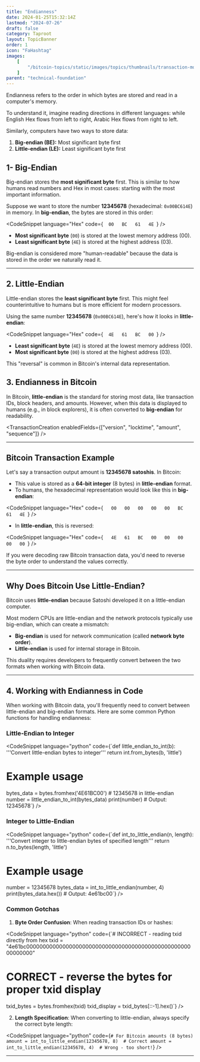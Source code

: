 ```yaml
---
title: "Endianness"
date: 2024-01-25T15:32:14Z
lastmod: "2024-07-26"
draft: false
category: Taproot
layout: TopicBanner
order: 1
icon: "FaHashtag"
images:
    [
        "/bitcoin-topics/static/images/topics/thumbnails/transaction-module/endianness.png"
    ]
parent: "technical-foundation"
---
```


Endianness refers to the order in which bytes are stored and read in a computer's memory.  

To understand it, imagine reading directions in different languages: while English Hex flows from left to right, Arabic Hex flows from right to left.

Similarly, computers have two ways to store data:
1. **Big-endian (BE):** Most significant byte first
2. **Little-endian (LE):** Least significant byte first

<div className="dark:hidden w-full rounded-xl overflow-hidden">
    <SvgDisplay
        src="/bitcoin-topics/static/images/topics/transactions/technical-foundation/communication-endianness.svg"
        width="100%"
        height="auto"
    />
</div>
<div className="hidden dark:block w-full rounded-xl overflow-hidden">
    <SvgDisplay
        src="/bitcoin-topics/static/images/topics/transactions/technical-foundation/communication-endianness.svg"
        width="100%"
        height="auto"
    />
</div>

##  1- Big-Endian

Big-endian stores the **most significant byte** first. This is similar to how humans read numbers and Hex in most cases: starting with the most important information.

Suppose we want to store the number **12345678** (hexadecimal: `0x00BC614E`) in memory. In **big-endian**, the bytes are stored in this order:

<CodeSnippet
    language="Hex"
    code={`   00   BC   61   4E  `}
/>

<div className="dark:hidden w-full rounded-xl overflow-hidden">
    <SvgDisplay
        src="/bitcoin-topics/static/images/topics/transactions/technical-foundation/bigendian.jpg"
        width="100%"
        height="auto"
    />
</div>
<div className="hidden dark:block w-full rounded-xl overflow-hidden">
    <SvgDisplay
        src="/bitcoin-topics/static/images/topics/transactions/technical-foundation/bigendian.jpg"
        width="100%"
        height="auto"
    />
</div>


- **Most significant byte** (`00`) is stored at the lowest memory address (00).
- **Least significant byte** (`4E`) is stored at the highest address (03).

Big-endian is considered more "human-readable" because the data is stored in the order we naturally read it.


---

## 2. Little-Endian

Little-endian stores the **least significant byte** first. This might feel counterintuitive to humans but is more efficient for modern processors.

Using the same number **12345678** (`0x00BC614E`), here's how it looks in **little-endian**:

<CodeSnippet
    language="Hex"
    code={`   4E   61   BC   00  `}
/>

<div className="dark:hidden w-full rounded-xl overflow-hidden">
    <SvgDisplay
        src="/bitcoin-topics/static/images/topics/transactions/technical-foundation/littleendian.png"
        width="100%"
        height="auto"
    />
</div>
<div className="hidden dark:block w-full rounded-xl overflow-hidden">
    <SvgDisplay
        src="/bitcoin-topics/static/images/topics/transactions/technical-foundation/littleendian.png"
        width="100%"
        height="auto"
    />
</div>


- **Least significant byte** (`4E`) is stored at the lowest memory address (00).
- **Most significant byte** (`00`) is stored at the highest address (03).

This "reversal" is common in Bitcoin's internal data representation.


## 3. Endianness in Bitcoin

In Bitcoin, **little-endian** is the standard for storing most data, like transaction IDs, block headers, and amounts. However, when this data is displayed to humans (e.g., in block explorers), it is often converted to **big-endian** for readability.

<TransactionCreation enabledFields={["version", "locktime", "amount", "sequence"]} />

---

## Bitcoin Transaction Example

Let's say a transaction output amount is **12345678 satoshis**. In Bitcoin:
- This value is stored as a **64-bit integer** (8 bytes) in **little-endian** format.
- To humans, the hexadecimal representation would look like this in **big-endian**:

<CodeSnippet
    language="Hex"
    code={`    00   00   00   00   00   BC   61   4E  `}
/>

- In **little-endian**, this is reversed:

<CodeSnippet
    language="Hex"
    code={`    4E   61   BC   00   00   00   00   00  `}
/>


If you were decoding raw Bitcoin transaction data, you'd need to reverse the byte order to understand the values correctly.

---

## Why Does Bitcoin Use Little-Endian?

Bitcoin uses **little-endian** because Satoshi developed it on a little-endian computer.  

Most modern CPUs are little-endian and the network protocols typically use big-endian, which can create a mismatch:
- **Big-endian** is used for network communication (called **network byte order**).
- **Little-endian** is used for internal storage in Bitcoin.

This duality requires developers to frequently convert between the two formats when working with Bitcoin data.

---

## 4. Working with Endianness in Code

When working with Bitcoin data, you'll frequently need to convert between little-endian and big-endian formats. Here are some common Python functions for handling endianness:

### Little-Endian to Integer

<CodeSnippet
    language="python"
    code={`def little_endian_to_int(b):
    '''Convert little-endian bytes to integer'''
    return int.from_bytes(b, 'little')

# Example usage
bytes_data = bytes.fromhex('4E61BC00')  # 12345678 in little-endian
number = little_endian_to_int(bytes_data)
print(number)  # Output: 12345678`}
/>

### Integer to Little-Endian

<CodeSnippet
    language="python"
    code={`def int_to_little_endian(n, length):
    '''Convert integer to little-endian bytes of specified length'''
    return n.to_bytes(length, 'little')

# Example usage
number = 12345678
bytes_data = int_to_little_endian(number, 4)
print(bytes_data.hex())  # Output: 4e61bc00`}
/>

### Common Gotchas

1. **Byte Order Confusion**: When reading transaction IDs or hashes:

<CodeSnippet
    language="python"
    code={`# INCORRECT - reading txid directly from hex
txid = "4e61bc0000000000000000000000000000000000000000000000000000000000"

# CORRECT - reverse the bytes for proper txid display
txid_bytes = bytes.fromhex(txid)
txid_display = txid_bytes[::-1].hex()`}
/>

2. **Length Specification**: When converting to little-endian, always specify the correct byte length:

<CodeSnippet
    language="python"
    code={`# For Bitcoin amounts (8 bytes)
amount = int_to_little_endian(12345678, 8)  # Correct
amount = int_to_little_endian(12345678, 4)  # Wrong - too short!`}
/>

---
